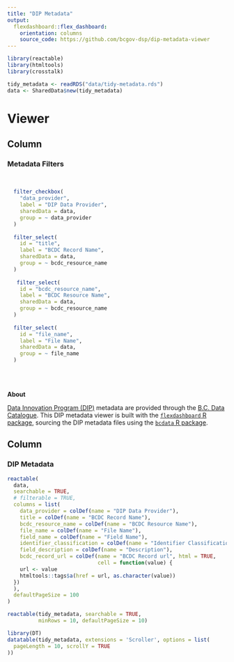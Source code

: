 ```yaml
---
title: "DIP Metadata"
output: 
  flexdashboard::flex_dashboard:
    orientation: columns
    source_code: https://github.com/bcgov-dsp/dip-metadata-viewer
---
```


<!--
Copyright 2021 Province of British Columbia

Licensed under the Apache License, Version 2.0 (the "License");
you may not use this file except in compliance with the License.
You may obtain a copy of the License at

http://www.apache.org/licenses/LICENSE-2.0

Unless required by applicable law or agreed to in writing, software distributed under the License is distributed on an "AS IS" BASIS,
WITHOUT WARRANTIES OR CONDITIONS OF ANY KIND, either express or implied.
See the License for the specific language governing permissions and limitations under the License.
-->


```r
library(reactable)
library(htmltools)
library(crosstalk)

tidy_metadata <- readRDS("data/tidy-metadata.rds")
data <- SharedData$new(tidy_metadata)
```



Viewer
======================================================================


Column {data-width=200}
-------------------------------------

### Metadata Filters

<br/>

```r
  filter_checkbox(
    "data_provider",
    label = "DIP Data Provider",
    sharedData = data,
    group = ~ data_provider
  )
  
  filter_select(
    id = "title",
    label = "BCDC Record Name",
    sharedData = data,
    group = ~ bcdc_resource_name
  )
  
   filter_select(
    id = "bcdc_resource_name",
    label = "BCDC Resource Name",
    sharedData = data,
    group = ~ bcdc_resource_name
  )
  
  filter_select(
    id = "file_name",
    label = "File Name",
    sharedData = data,
    group = ~ file_name
  )
```


<br/>
<br/>


**About**

[Data Innovation Program (DIP)](https://www2.gov.bc.ca/gov/content?id=2F6E3BF426034EDBA62F3F016EE2313D) metadata are provided through the [B.C. Data Catalogue](https://catalogue.data.gov.bc.ca/group/data-innovation-program). This DIP metadata viewer is built with the [`flexdashboard` R package](https://rmarkdown.rstudio.com/flexdashboard/), sourcing the DIP metadata files using the [`bcdata` R package](https://bcgov.github.io/bcdata/).
  

  


Column {data-width=800}
-------------------------------------

### DIP Metadata

```r
reactable(
  data,
  searchable = TRUE,
  # filterable = TRUE,
  columns = list(
    data_provider = colDef(name = "DIP Data Provider"),
    title = colDef(name = "BCDC Record Name"),
    bcdc_resource_name = colDef(name = "BCDC Resource Name"),
    file_name = colDef(name = "File Name"),
    field_name = colDef(name = "Field Name"),
    identifier_classification = colDef(name = "Identifier Classification"),
    field_description = colDef(name = "Description"),
    bcdc_record_url = colDef(name = "BCDC Record url", html = TRUE,
                             cell = function(value) {
    url <- value
    htmltools::tags$a(href = url, as.character(value))
  })
  ),
  defaultPageSize = 100
)
```


```r
reactable(tidy_metadata, searchable = TRUE,
          minRows = 10, defaultPageSize = 10)
```


```r
library(DT)
datatable(tidy_metadata, extensions = 'Scroller', options = list(
  pageLength = 10, scrollY = TRUE
))
```


